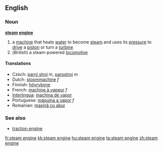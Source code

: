 ==English==

===Noun===
'''[[steam]] [[engine]]'''

# a [[machine]] that heats [[water]] to become [[steam]] and uses its [[pressure]] to [[drive]] a [[piston]] or turn a [[turbine]]
#(''British'') a steam-powered [[locomotive]]

====Translations====
*Czech: [[parní stroj]] ''m'', [[parostroj]] ''m''
*Dutch: [[stoommachine]] ''f''
*Finnish: [[höyrykone]]
*French: [[machine à vapeur]] ''f''
*[[Interlingua]]: [[machina de vapor]]
*Portuguese: [[máquina a vapor]] ''f''
*Romanian: [[maşină cu abur]]

===See also===
*[[traction engine]]

[[fr:steam engine]]
[[kk:steam engine]]
[[hu:steam engine]]
[[ta:steam engine]]
[[zh:steam engine]]